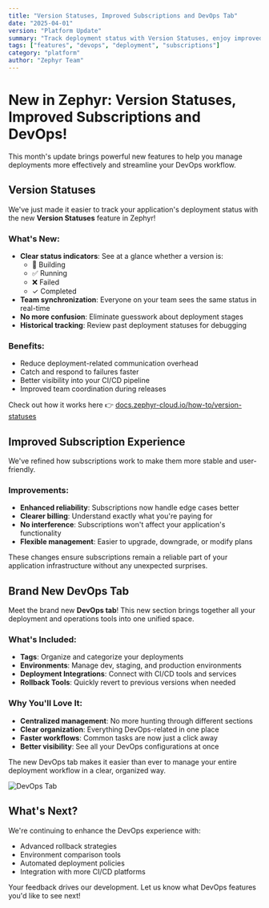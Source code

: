 ```yaml
---
title: "Version Statuses, Improved Subscriptions and DevOps Tab"
date: "2025-04-01"
version: "Platform Update"
summary: "Track deployment status with Version Statuses, enjoy improved subscriptions, and manage DevOps in one unified tab"
tags: ["features", "devops", "deployment", "subscriptions"]
category: "platform"
author: "Zephyr Team"
---
```



# New in Zephyr: Version Statuses, Improved Subscriptions and DevOps!

This month's update brings powerful new features to help you manage deployments more effectively and streamline your DevOps workflow.

## Version Statuses

We've just made it easier to track your application's deployment status with the new **Version Statuses** feature in Zephyr!

### What's New:
- **Clear status indicators**: See at a glance whether a version is:
  - 🔨 Building
  - ✅ Running
  - ❌ Failed
  - ✓ Completed
- **Team synchronization**: Everyone on your team sees the same status in real-time
- **No more confusion**: Eliminate guesswork about deployment stages
- **Historical tracking**: Review past deployment statuses for debugging

### Benefits:
- Reduce deployment-related communication overhead
- Catch and respond to failures faster
- Better visibility into your CI/CD pipeline
- Improved team coordination during releases

Check out how it works here 👉 [docs.zephyr-cloud.io/how-to/version-statuses](https://docs.zephyr-cloud.io/how-to/version-statuses)

## Improved Subscription Experience

We've refined how subscriptions work to make them more stable and user-friendly.

### Improvements:
- **Enhanced reliability**: Subscriptions now handle edge cases better
- **Clearer billing**: Understand exactly what you're paying for
- **No interference**: Subscriptions won't affect your application's functionality
- **Flexible management**: Easier to upgrade, downgrade, or modify plans

These changes ensure subscriptions remain a reliable part of your application infrastructure without any unexpected surprises.

## Brand New DevOps Tab

Meet the brand new **DevOps tab**! This new section brings together all your deployment and operations tools into one unified space.

### What's Included:
- **Tags**: Organize and categorize your deployments
- **Environments**: Manage dev, staging, and production environments
- **Deployment Integrations**: Connect with CI/CD tools and services
- **Rollback Tools**: Quickly revert to previous versions when needed

### Why You'll Love It:
- **Centralized management**: No more hunting through different sections
- **Clear organization**: Everything DevOps-related in one place
- **Faster workflows**: Common tasks are now just a click away
- **Better visibility**: See all your DevOps configurations at once

The new DevOps tab makes it easier than ever to manage your entire deployment workflow in a clear, organized way.

<img src={devopsTab} alt="DevOps Tab" />

## What's Next?

We're continuing to enhance the DevOps experience with:
- Advanced rollback strategies
- Environment comparison tools
- Automated deployment policies
- Integration with more CI/CD platforms

Your feedback drives our development. Let us know what DevOps features you'd like to see next!